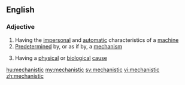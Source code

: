 ==English==

===Adjective===
{{en-adj}}

# Having the [[impersonal]] and [[automatic]] characteristics of a [[machine]]
# [[predetermined|Predetermined]] by, or as if by, a [[mechanism]]
#{{philosophy}} Having a [[physical]] or [[biological]] [[cause]]

[[hu:mechanistic]]
[[my:mechanistic]]
[[sv:mechanistic]]
[[vi:mechanistic]]
[[zh:mechanistic]]